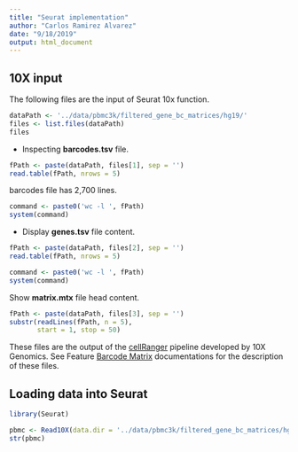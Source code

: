 ```yaml
---
title: "Seurat implementation"
author: "Carlos Ramirez Alvarez"
date: "9/18/2019"
output: html_document
---
```


## 10X input

The following files are the input of Seurat 10x function.

```r
dataPath <- '../data/pbmc3k/filtered_gene_bc_matrices/hg19/'
files <- list.files(dataPath)
files
```

* Inspecting **barcodes.tsv** file.

```r
fPath <- paste(dataPath, files[1], sep = '')
read.table(fPath, nrows = 5)
```

barcodes file has 2,700 lines.

```r
command <- paste0('wc -l ', fPath)
system(command)
```

* Display **genes.tsv** file content.

```r
fPath <- paste(dataPath, files[2], sep = '')
read.table(fPath, nrows = 5)
```

```r
command <- paste0('wc -l ', fPath)
system(command)
```

Show **matrix.mtx** file head content.

```r
fPath <- paste(dataPath, files[3], sep = '')
substr(readLines(fPath, n = 5),
       start = 1, stop = 50)
```

These files are the output of the [cellRanger](https://support.10xgenomics.com/single-cell-gene-expression/software/pipelines/latest/what-is-cell-ranger) pipeline developed by 10X Genomics. See Feature [Barcode Matrix](https://support.10xgenomics.com/single-cell-gene-expression/software/pipelines/latest/output/matrices) documentations for the description of these files.

## Loading data into Seurat


```r
library(Seurat)

pbmc <- Read10X(data.dir = '../data/pbmc3k/filtered_gene_bc_matrices/hg19/')
str(pbmc)
```

